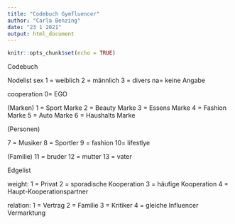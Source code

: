 ---
title: "Codebuch Gymfluencer"
author: "Carla Benzing"
date: "23 1 2021"
output: html_document
---

```{r setup, include=FALSE}
knitr::opts_chunk$set(echo = TRUE)
```
Codebuch

Nodelist
sex
1 = weiblich 
2 = männlich 
3 = divers
na= keine Angabe 


cooperation
0= EGO

(Marken) 
1 = Sport Marke 
2 = Beauty Marke 
3 = Essens Marke 
4 = Fashion Marke 
5 = Auto Marke 
6 = Haushalts Marke

(Personen) 

7 = Musiker
8 = Sportler 
9 = fashion 
10= lifestlye

(Familie) 
11 = bruder 
12 = mutter
13 = vater 



Edgelist


weight: 
1 = Privat
2 = sporadische Kooperation
3 = häufige Kooperation
4 = Haupt-Kooperationspartner


relation: 
1 = Vertrag
2 = Familie
3 = Kritiker
4 = gleiche Influencer Vermarktung 
